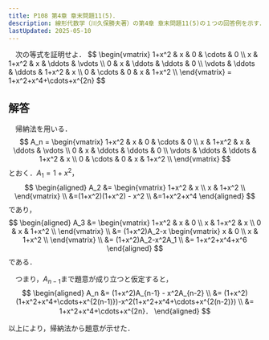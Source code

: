 ```yaml
---
title: P108 第4章 章末問題11(5)．
description: 線形代数学（川久保勝夫著）の第4章 章末問題11(5)の１つの回答例を示す．
lastUpdated: 2025-05-10
---
```



<Card title="問題11(5)">
　次の等式を証明せよ．
$$
\begin{vmatrix}
1+x^2 & x & 0 & \cdots & 0 \\
x & 1+x^2 & x & \ddots & \vdots \\
0 & x & \ddots & \ddots & 0 \\
\vdots & \ddots & \ddots &  1+x^2 & x \\
0 & \cdots & 0 &  x & 1+x^2 \\
\end{vmatrix}
=
1+x^2+x^4+\cdots+x^{2n}
$$
</Card>

## 解答
　帰納法を用いる．
$$
A_n =
\begin{vmatrix}
1+x^2 & x & 0 & \cdots & 0 \\
x & 1+x^2 & x & \ddots & \vdots \\
0 & x & \ddots & \ddots & 0 \\
\vdots & \ddots & \ddots &  1+x^2 & x \\
0 & \cdots & 0 &  x & 1+x^2 \\
\end{vmatrix}
$$
とおく．$A_1=1+x^2$，
$$
\begin{aligned}
A_2
&=
\begin{vmatrix}
1+x^2 & x \\
x & 1+x^2 \\
\end{vmatrix} \\
&=(1+x^2)(1+x^2) - x^2 \\
&=1+x^2+x^4
\end{aligned}
$$
であり，
$$
\begin{aligned}
A_3
&=
\begin{vmatrix}
1+x^2 & x & 0 \\
x & 1+x^2 & x \\
0 & x & 1+x^2 \\
\end{vmatrix} \\
&=
(1+x^2)A_2-x
\begin{vmatrix}
x & 0 \\
x & 1+x^2 \\
\end{vmatrix} \\
&=
(1+x^2)A_2-x^2A_1 \\
&=
1+x^2+x^4+x^6
\end{aligned}
$$
である．

　つまり，$A_{n-1}$まで題意が成り立つと仮定すると，
$$
\begin{aligned}
A_n 
&= (1+x^2)A_{n-1} - x^2A_{n-2} \\
&= (1+x^2)(1+x^2+x^4+\cdots+x^{2(n-1)})-x^2(1+x^2+x^4+\cdots+x^{2(n-2)}) \\
&= 1+x^2+x^4+\cdots+x^{2n}．
\end{aligned}
$$

以上により，帰納法から題意が示せた．

